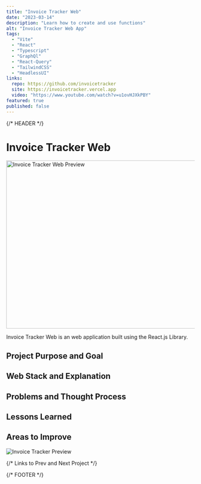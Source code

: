```yaml
---
title: "Invoice Tracker Web"
date: "2023-03-14"
description: "Learn how to create and use functions"
alt: "Invoice Tracker Web App"
tags:
  - "Vite"
  - "React"
  - "Typescript"
  - "GraphQl"
  - "React-Query"
  - "TailwindCSS"
  - "HeadlessUI"
links:
  repo: https://github.com/invoicetracker
  site: https://invoicetracker.vercel.app
  video: "https://www.youtube.com/watch?v=u1ovHJXkPBY"
featured: true
published: false
---
```


{/* HEADER */}

# Invoice Tracker Web

<img
  src='https://raw.githubusercontent.com/princemuel/markdown/main/assets/invoice-tracker-web/preview.desktop.jpg'
  alt='Invoice Tracker Web Preview'
  width='800'
  height='450'
/>

Invoice Tracker Web is an web application built using the React.js Library.

## Project Purpose and Goal

## Web Stack and Explanation

## Problems and Thought Process

## Lessons Learned

## Areas to Improve

![Invoice Tracker Preview](https://raw.githubusercontent.com/princemuel/markdown/main/assets/invoice-tracker-web/preview.desktop.jpg)

{/* Links to Prev and Next Project */}

{/* FOOTER */}
